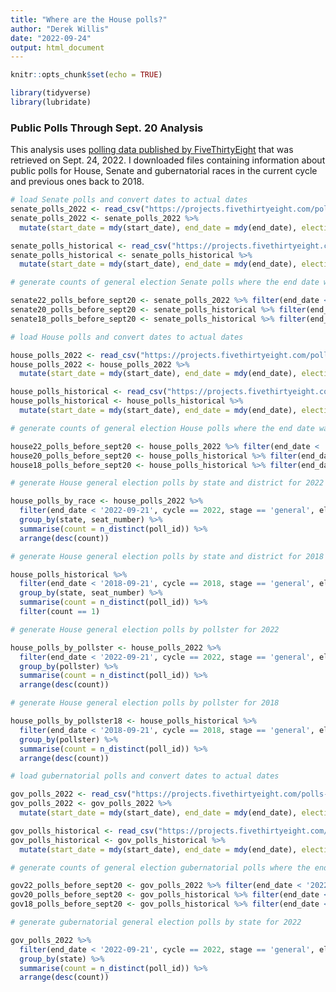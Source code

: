 ```yaml
---
title: "Where are the House polls?"
author: "Derek Willis"
date: "2022-09-24"
output: html_document
---
```


```r
knitr::opts_chunk$set(echo = TRUE)
```

```r
library(tidyverse)
library(lubridate)
```

### Public Polls Through Sept. 20 Analysis

This analysis uses [polling data published by FiveThirtyEight](https://github.com/fivethirtyeight/data/tree/master/polls) that was retrieved on Sept. 24, 2022. I downloaded files containing information about public polls for House, Senate and gubernatorial races in the current cycle and previous ones back to 2018. 


```r
# load Senate polls and convert dates to actual dates
senate_polls_2022 <- read_csv("https://projects.fivethirtyeight.com/polls-page/data/senate_polls.csv")
senate_polls_2022 <- senate_polls_2022 %>% 
  mutate(start_date = mdy(start_date), end_date = mdy(end_date), election_date = mdy(election_date))

senate_polls_historical <- read_csv("https://projects.fivethirtyeight.com/polls-page/data/senate_polls_historical.csv")
senate_polls_historical <- senate_polls_historical %>% 
  mutate(start_date = mdy(start_date), end_date = mdy(end_date), election_date = mdy(election_date))
```

```r
# generate counts of general election Senate polls where the end date was prior to Sept. 21 of the election year.

senate22_polls_before_sept20 <- senate_polls_2022 %>% filter(end_date < '2022-09-21', cycle == 2022, election_date == '2022-11-08') %>% select(poll_id) %>% n_distinct()
senate20_polls_before_sept20 <- senate_polls_historical %>% filter(end_date < '2020-09-21', cycle == 2020, election_date == '2020-11-03') %>% select(poll_id) %>% n_distinct()
senate18_polls_before_sept20 <- senate_polls_historical %>% filter(end_date < '2018-09-21', cycle == 2018, election_date == '2018-11-06') %>% select(poll_id) %>% n_distinct()
```


```r
# load House polls and convert dates to actual dates

house_polls_2022 <- read_csv("https://projects.fivethirtyeight.com/polls-page/data/house_polls.csv")
house_polls_2022 <- house_polls_2022 %>% 
  mutate(start_date = mdy(start_date), end_date = mdy(end_date), election_date = mdy(election_date))

house_polls_historical <- read_csv("https://projects.fivethirtyeight.com/polls-page/data/house_polls_historical.csv")
house_polls_historical <- house_polls_historical %>% 
  mutate(start_date = mdy(start_date), end_date = mdy(end_date), election_date = mdy(election_date))
```

```r
# generate counts of general election House polls where the end date was prior to Sept. 21 of the election year, excluding any special general elections.

house22_polls_before_sept20 <- house_polls_2022 %>% filter(end_date < '2022-09-21', cycle == 2022, stage == 'general', election_date == '2022-11-08') %>% select(poll_id) %>% n_distinct()
house20_polls_before_sept20 <- house_polls_historical %>% filter(end_date < '2020-09-21', cycle == 2020, stage == 'general', election_date == '2020-11-03') %>% select(poll_id) %>% n_distinct()
house18_polls_before_sept20 <- house_polls_historical %>% filter(end_date < '2018-09-21', cycle == 2018, stage == 'general', election_date == '2018-11-06') %>% select(poll_id) %>% n_distinct()
```


```r
# generate House general election polls by state and district for 2022

house_polls_by_race <- house_polls_2022 %>% 
  filter(end_date < '2022-09-21', cycle == 2022, stage == 'general', election_date == '2022-11-08') %>% 
  group_by(state, seat_number) %>% 
  summarise(count = n_distinct(poll_id)) %>% 
  arrange(desc(count))
```


```r
# generate House general election polls by state and district for 2018

house_polls_historical %>% 
  filter(end_date < '2018-09-21', cycle == 2018, stage == 'general', election_date == '2018-11-06') %>% 
  group_by(state, seat_number) %>% 
  summarise(count = n_distinct(poll_id)) %>% 
  filter(count == 1)
```



```r
# generate House general election polls by pollster for 2022

house_polls_by_pollster <- house_polls_2022 %>% 
  filter(end_date < '2022-09-21', cycle == 2022, stage == 'general', election_date == '2022-11-08') %>% 
  group_by(pollster) %>% 
  summarise(count = n_distinct(poll_id)) %>% 
  arrange(desc(count))
```


```r
# generate House general election polls by pollster for 2018

house_polls_by_pollster18 <- house_polls_historical %>% 
  filter(end_date < '2018-09-21', cycle == 2018, stage == 'general', election_date == '2018-11-06') %>% 
  group_by(pollster) %>% 
  summarise(count = n_distinct(poll_id)) %>% 
  arrange(desc(count))
```


```r
# load gubernatorial polls and convert dates to actual dates

gov_polls_2022 <- read_csv("https://projects.fivethirtyeight.com/polls-page/data/governor_polls.csv")
gov_polls_2022 <- gov_polls_2022 %>% 
  mutate(start_date = mdy(start_date), end_date = mdy(end_date), election_date = mdy(election_date))

gov_polls_historical <- read_csv("https://projects.fivethirtyeight.com/polls-page/data/governor_polls_historical.csv")
gov_polls_historical <- gov_polls_historical %>% 
  mutate(start_date = mdy(start_date), end_date = mdy(end_date), election_date = mdy(election_date))
```

```r
# generate counts of general election gubernatorial polls where the end date was prior to Sept. 21 of the election year.

gov22_polls_before_sept20 <- gov_polls_2022 %>% filter(end_date < '2022-09-21', cycle == 2022, stage == 'general', election_date == '2022-11-08') %>% select(poll_id) %>% n_distinct()
gov20_polls_before_sept20 <- gov_polls_historical %>% filter(end_date < '2020-09-21', cycle == 2020, stage == 'general', election_date == '2020-11-03') %>% select(poll_id) %>% n_distinct()
gov18_polls_before_sept20 <- gov_polls_historical %>% filter(end_date < '2018-09-21', cycle == 2018, stage == 'general', election_date == '2018-11-06') %>% select(poll_id) %>% n_distinct()
```


```r
# generate gubernatorial general election polls by state for 2022

gov_polls_2022 %>% 
  filter(end_date < '2022-09-21', cycle == 2022, stage == 'general', election_date == '2022-11-08') %>% 
  group_by(state) %>% 
  summarise(count = n_distinct(poll_id)) %>% 
  arrange(desc(count))
```

